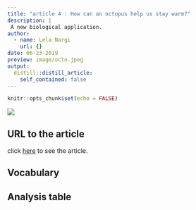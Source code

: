 ```yaml
---
title: "article 4 : How can an octopus help us stay warm?"
description: |
 A new biological application.
author:
  - name: Lela Nargi
    url: {}
date: 06-23-2019
preview: image/octo.jpeg
output: 
  distill::distill_article:
    self_contained: false
---
```


```r
knitr::opts_chunk$set(echo = FALSE)
```


![](https://www.washingtonpost.com/resizer/WTdrdNGIeN7ONGeK7zJedDbyP1Y=/1484x0/arc-anglerfish-washpost-prod-washpost.s3.amazonaws.com/public/5HCPYLEUH4I6TNMKU2U27KQOHY.jpg)

## URL to the article

click [here](https://www.washingtonpost.com/lifestyle/kidspost/how-can-an-octopus-help-us-stay-warm/2019/06/21/1603f33e-8ba7-11e9-8f69-a2795fca3343_story.html) to see the article.

## Vocabulary 

## Analysis table







